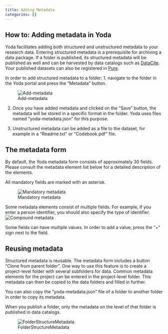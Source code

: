 ```yaml
---
title: Adding Metadata
categories: []
---
```


## How to: Adding metadata in Yoda

Yoda facilitates adding both structured and unstructured metadata to your research data. Entering structured metadata 
is a prerequisite for archiving a data package. If a folder is published, its structured metadata will be published as well
and can be harvested by data catalogs such as [DataCite](https://search.datacite.org/). Your published 
datasets can also be registered in [Pure](https://research.vu.nl).

In order to add structured metadata to a folder:
1. navigate to the folder in the Yoda portal and press the 
&ldquo;Metadata&rdquo; button.

![Add-metadata](/public/manuals/yoda/add-metadata.png)

2. Once you have added metadata and clicked on the &ldquo;Save&rdquo; button, the metadata will be stored in a specific 
format in the folder. Yoda uses files named &ldquo;yoda-metadata.json&rdquo; for this purpose.

3. Unstructured metadata can be added as a file to the dataset, for example in a &ldquo;Readme.txt&rdquo; or 
&ldquo;Codebook.pdf&rdquo; file.

## The metadata form

By default, the Yoda metadata form consists of approximately 30 fields. 
Please consult the metadata element list below for a detailed description of the elements.

All mandatory fields are marked with an asterisk.

![Mandatory metadata](/public/manuals/yoda/mandatory-metadata.png)

Some metadata elements consist of multiple fields. For example, if you enter a person identifier, you should also 
specify the type of identifier.
![Compound metadata](/public/manuals/yoda/compound-metadata.png)

Some fields can have multiple values. In order to add a value, press the &ldquo;+&rdquo; sign next to the field.

## Reusing metadata

Structured metadata is reusable. The metadata form includes a button &ldquo;Clone from parent folder&rdquo;. One way to 
use this feature is to create a project-level folder with several subfolders for data. Common metadata elements for the 
project can be entered in the project-level folder. This metadata can then be copied to the data folders and filled in further.

You can also copy the &ldquo;yoda-metadata.json&rdquo; file of a folder to another folder in order to copy its metadata.

When you publish a folder, only the metadata on the level of that folder is published in data catalogs. 

![FolderStructureMetadata](/public/manuals/yoda/FolderStructureMetadata.png)


